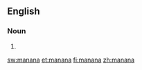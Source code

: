 ==English==

===Noun===
{{en-noun|-}}

# {{alternative spelling of|[[mañana]]}}

[[sw:manana]]
[[et:manana]]
[[fi:manana]]
[[zh:manana]]